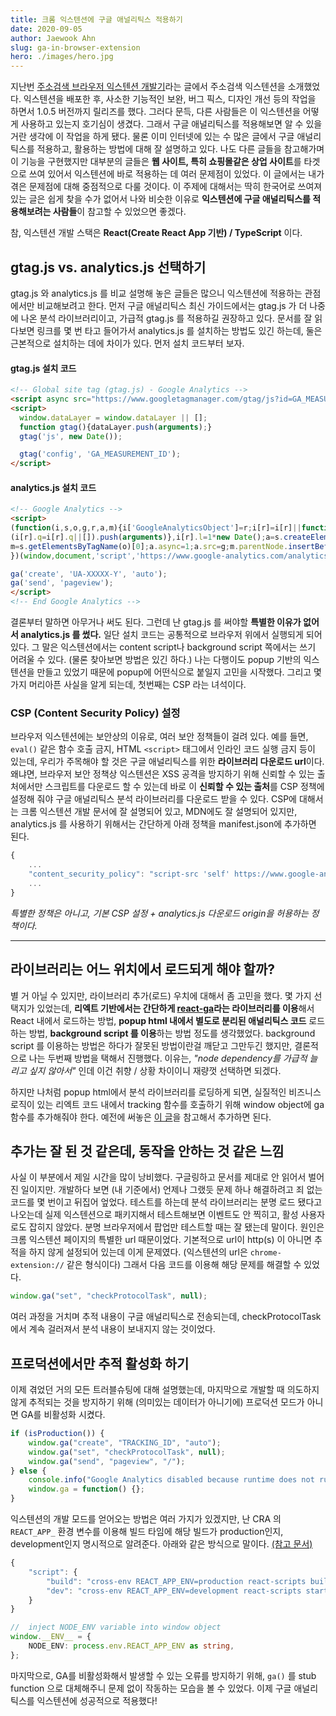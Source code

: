 ```yaml
---
title: 크롬 익스텐션에 구글 애널리틱스 적용하기
date: 2020-09-05
author: Jaewook Ahn
slug: ga-in-browser-extension
hero: ./images/hero.jpg
---
```


지난번 [주소검색 브라우저 익스텐션 개발기](https://jaewook.me/kor-address-extension-dev-log)라는 글에서 주소검색 익스텐션을 소개했었다.
익스텐션을 배포한 후, 사소한 기능적인 보완, 버그 픽스, 디자인 개선 등의 작업을 하면서 1.0.5 버전까지 릴리즈를 했다.
그러다 문득, 다른 사람들은 이 익스텐션을 어떻게 사용하고 있는지 호기심이 생겼다. 그래서 구글 애널리틱스를 적용해보면 알 수 있을거란 생각에 이 작업을 하게 됐다.
물론 이미 인터넷에 있는 수 많은 글에서 구글 애널리틱스를 적용하고, 활용하는 방법에 대해 잘 설명하고 있다. 나도 다른 글들을 참고해가며 이 기능을 구현했지만 대부분의 글들은 **웹 사이트, 특히 쇼핑몰같은 상업 사이트**를 타겟으로 쓰여 있어서 익스텐션에 바로 적용하는 데 여러 문제점이 있었다. 이 글에서는 내가 겪은 문제점에 대해 중점적으로 다룰 것이다. 이 주제에 대해서는 딱히 한국어로 쓰여져 있는 글은 쉽게 찾을 수가 없어서 나와 비슷한 이유로 **익스텐션에 구글 애널리틱스를 적용해보려는 사람들**이 참고할 수 있었으면 좋겠다.

참, 익스텐션 개발 스택은 **React(Create React App 기반) / TypeScript** 이다.

## gtag.js vs. analytics.js 선택하기

gtag.js 와 analytics.js 를 비교 설명해 놓은 글들은 많으니 익스텐션에 적용하는 관점에서만 비교해보려고 한다. 먼저 구글 애널리틱스 최신 가이드에서는 gtag.js 가 더 나중에 나온 분석 라이브러리이고, 가급적 gtag.js 를 적용하길 권장하고 있다. 문서를 잘 읽다보면 링크를 몇 번 타고 들어가서 analytics.js 를 설치하는 방법도 있긴 하는데, 둘은 근본적으로 설치하는 데에 차이가 있다. 먼저 설치 코드부터 보자.

#### gtag.js 설치 코드

```html
<!-- Global site tag (gtag.js) - Google Analytics -->
<script async src="https://www.googletagmanager.com/gtag/js?id=GA_MEASUREMENT_ID"></script>
<script>
  window.dataLayer = window.dataLayer || [];
  function gtag(){dataLayer.push(arguments);}
  gtag('js', new Date());

  gtag('config', 'GA_MEASUREMENT_ID');
</script>
```

#### analytics.js 설치 코드

```html
<!-- Google Analytics -->
<script>
(function(i,s,o,g,r,a,m){i['GoogleAnalyticsObject']=r;i[r]=i[r]||function(){
(i[r].q=i[r].q||[]).push(arguments)},i[r].l=1*new Date();a=s.createElement(o),
m=s.getElementsByTagName(o)[0];a.async=1;a.src=g;m.parentNode.insertBefore(a,m)
})(window,document,'script','https://www.google-analytics.com/analytics.js','ga');

ga('create', 'UA-XXXXX-Y', 'auto');
ga('send', 'pageview');
</script>
<!-- End Google Analytics -->
```

결론부터 말하면 아무거나 써도 된다. 그런데 난 gtag.js 를 써야할 **특별한 이유가 없어서 analytics.js 를 썼다.** 일단 설치 코드는 공통적으로 브라우저 위에서 실행되게 되어있다. 그 말은 익스텐션에서는 content script나 background script 쪽에서는 쓰기 어려울 수 있다. (물론 찾아보면 방법은 있긴 하다.) 나는 다행이도 popup 기반의 익스텐션을 만들고 있었기 때문에 popup에 어떤식으로 붙일지 고민을 시작했다. 그리고 몇가지 머리아픈 사실을 알게 되는데, 첫번째는 CSP 라는 녀석이다.

### CSP (Content Security Policy) 설정

브라우저 익스텐션에는 보안상의 이유로, 여러 보안 정책들이 걸려 있다. 예를 들면, `eval()` 같은 함수 호출 금지, HTML `<script>` 태그에서 인라인 코드 실행 금지 등이 있는데, 우리가 주목해야 할 것은 구글 애널리틱스를 위한 **라이브러리 다운로드 url**이다. 왜냐면, 브라우저 보안 정책상 익스텐션은 XSS 공격을 방지하기 위해 신뢰할 수 있는 출처에서만 스크립트를 다운로드 할 수 있는데 바로 이 **신뢰할 수 있는 출처**를 CSP 정책에 설정해 줘야 구글 애널리틱스 분석 라이브러리를 다운로드 받을 수 있다. CSP에 대해서는 크롬 익스텐션 개발 문서에 잘 설명되어 있고, MDN에도 잘 설명되어 있지만, analytics.js 를 사용하기 위해서는 간단하게 아래 정책을 manifest.json에 추가하면 된다.

```js
{
    ...
    "content_security_policy": "script-src 'self' https://www.google-analytics.com; object-src 'self'",
    ...
}
```

*특별한 정책은 아니고, 기본 CSP 설정 + analytics.js 다운로드 origin을 허용하는 정책이다.*

---

## 라이브러리는 어느 위치에서 로드되게 해야 할까?

별 거 아닐 수 있지만, 라이브러리 추가(로드) 우치에 대해서 좀 고민을 했다. 몇 가지 선택지가 있었는데, **리엑트 기반에서는 간단하게 [react-ga](https://github.com/react-ga/react-ga)라는 라이브러리를 이용**해서 React 내에서 로드하는 방법, **popup html 내에서 별도로 분리된 애널리틱스 코드** 로드하는 방법, **background script 를 이용**하는 방법 정도를 생각했었다. background script 를 이용하는 방법은 하다가 잘못된 방법이란걸 깨닫고 그만두긴 했지만, 결론적으로 나는 두번째 방법을 택해서 진행했다. 이유는, *"node dependency를 가급적 늘리고 싶지 않아서"* 인데 이건 취향 / 상황 차이이니 재량껏 선택하면 되겠다.

하지만 나처럼 popup html에서 분석 라이브러리를 로딩하게 되면, 실질적인 비즈니스 로직이 있는 리엑트 코드 내에서 tracking 함수를 호출하기 위해 window object에 ga 함수를 추가해줘야 한다. 예전에 써놓은 [이 글](https://jaewook.me/create-react-app-typescript-window-object)을 참고해서 추가하면 된다.

## 추가는 잘 된 것 같은데, 동작을 안하는 것 같은 느낌

사실 이 부분에서 제일 시간을 많이 낭비했다. 구글링하고 문서를 제대로 안 읽어서 벌어진 일이지만. 개발하다 보면 (내 기준에서) 언제나 그랬듯 문제 하나 해결하려고 죄 없는 코드를 몇 번이고 뒤집어 엎었다. 테스트를 하는데 분석 라이브러리는 분명 로드 됐다고 나오는데 실제 익스텐션으로 패키지해서 테스트해보면 이벤트도 안 찍히고, 활성 사용자로도 잡히지 않았다. 분명 브라우저에서 팝업만 테스트할 때는 잘 됐는데 말이다. 원인은 크롬 익스텐션 페이지의 특별한 url 때문이었다. 기본적으로 url이 http(s) 이 아니면 추적을 하지 않게 설정되어 있는데 이게 문제였다. (익스텐션의 url은 `chrome-extension://` 같은 형식이다) 그래서 다음 코드를 이용해 해당 문제를 해결할 수 있었다.

```ts
window.ga("set", "checkProtocolTask", null);
```

여러 과정을 거치며 추적 내용이 구글 애널리틱스로 전송되는데, checkProtocolTask 에서 계속 걸러져서 분석 내용이 보내지지 않는 것이었다.

## 프로덕션에서만 추적 활성화 하기

이제 겪었던 거의 모든 트러블슈팅에 대해 설명했는데, 마지막으로 개발할 때 의도하지 않게 추적되는 것을 방지하기 위해 (의미있는 데이터가 아니기에) 프로덕션 모드가 아니면 GA를 비활성화 시켰다.

```ts
if (isProduction()) {
    window.ga("create", "TRACKING_ID", "auto");
    window.ga("set", "checkProtocolTask", null);
    window.ga("send", "pageview", "/");
} else {
    console.info("Google Analytics disabled because runtime does not running in production.");
    window.ga = function() {};
}
```

익스텐션의 개발 모드를 얻어오는 방법은 여러 가지가 있겠지만, 난 CRA 의 `REACT_APP_` 환경 변수를 이용해 빌드 타임에 해당 빌드가 production인지, development인지 명시적으로 알려준다. 아래와 같은 방식으로 말이다. [(참고 문서)](https://create-react-app.dev/docs/adding-custom-environment-variables/)

```js
{
    "script": {
        "build": "cross-env REACT_APP_ENV=production react-scripts build",
        "dev": "cross-env REACT_APP_ENV=development react-scripts start",
    }
}
```

```ts
//  inject NODE_ENV variable into window object
window.__ENV__ = {
    NODE_ENV: process.env.REACT_APP_ENV as string,
};
```

마지막으로, GA를 비활성화해서 발생할 수 있는 오류를 방지하기 위해, `ga()` 를 stub function 으로 대체해주니 문제 없이 작동하는 모습을 볼 수 있었다. 이제 구글 애널리틱스를 익스텐션에 성공적으로 적용했다!